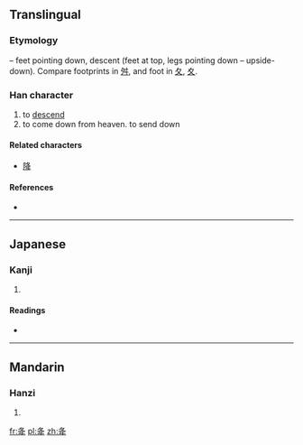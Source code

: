 {{also|舛}}
==Translingual==

===Etymology===
{{liushu|p}} – feet pointing down, descent (feet at top, legs pointing down – upside-down). Compare footprints in [[舛]], and foot in [[夂]], [[夊]].

===Han character===
{{Han char|rn=34|rad=夂|as=03|sn=6|four=|canj=竹水手 (HEQ), X竹水手 (XHEQ)}}

# to [[descend]]
# to come down from heaven. to send down

====Related characters====
{{rfc-header|Related characters|lang=mul}}
* [[降]]

====References====
* {{Han ref|kx=0244.200|dkj=05695|dj=0485.050|hdz=20868.040|uh=5905|ud=22789}}

----

==Japanese==

===Kanji===
{{ja-kanji|grade=|rs=夂03}}

# {{defn|Japanese|sort=夂03}}

====Readings====
* {{ja-readings|on=[[こう]] (kō)|kun=[[おおりる]] (ooriru), [[おおろす]] (oorosu), [[ふうる]] (fuuru)}}

----

==Mandarin==

===Hanzi===
{{cmn-hanzi|pin=[[fù]] ([[fu4]]), [[jiàng]] ([[jiang4]])|wg=fu<sup>4</sup>, chiang<sup>4</sup>}}

# {{defn|Mandarin|sort=夂03}}

[[fr:夅]]
[[pl:夅]]
[[zh:夅]]